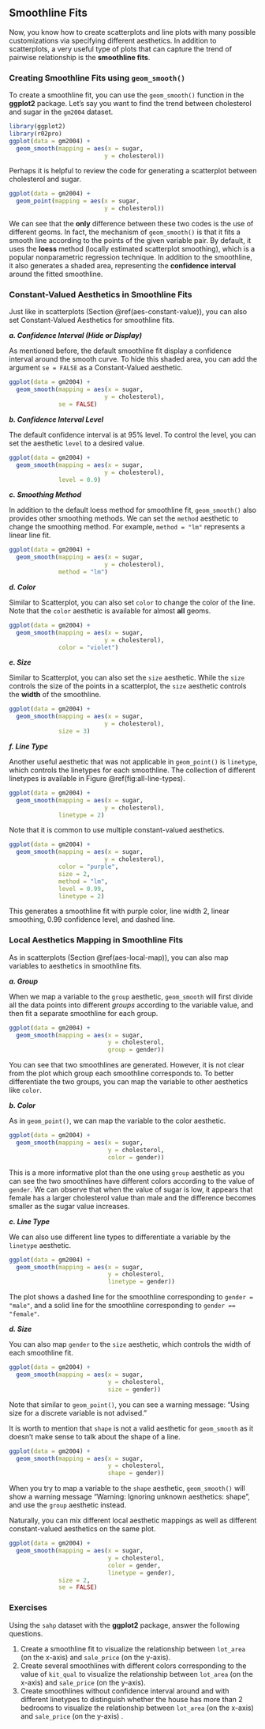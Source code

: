 ## Smoothline Fits {#smoothline}

Now, you know how to create scatterplots and line plots with many possible customizations via specifying different aesthetics. In addition to scatterplots, a very useful type of plots that can capture the trend of pairwise relationship is the **smoothline fits**.

### Creating Smoothline Fits using `geom_smooth()`

To create a smoothline fit, you can use the `geom_smooth()` function in  the **ggplot2** package. Let's say you want to find the trend between cholesterol and sugar in the `gm2004` dataset. 

```r
library(ggplot2)
library(r02pro)
ggplot(data = gm2004) + 
  geom_smooth(mapping = aes(x = sugar, 
                           y = cholesterol))
```

Perhaps it is helpful to review the code for generating a scatterplot between cholesterol and sugar. 

```r
ggplot(data = gm2004) + 
  geom_point(mapping = aes(x = sugar, 
                           y = cholesterol))
```

We can see that the **only** difference between these two codes is the use of different geoms. In fact, the mechanism of `geom_smooth()` is that it fits a smooth line according to the points of the given variable pair. By default, it uses the **loess** method (locally estimated scatterplot smoothing), which is a popular nonparametric regression technique. In addition to the smoothline, it also generates a shaded area, representing the **confidence interval** around the fitted smoothline. 




### Constant-Valued Aesthetics in Smoothline Fits

Just like in scatterplots (Section \@ref(aes-constant-value)), you can also set Constant-Valued Aesthetics for smoothline fits. 

***a. Confidence Interval (Hide or Display)***

As mentioned before, the default smoothline fit display a confidence interval around the smooth curve. To hide this shaded area, you can add the argument `se = FALSE` as a Constant-Valued aesthetic. 

```r
ggplot(data = gm2004) + 
  geom_smooth(mapping = aes(x = sugar, 
                           y = cholesterol),
              se = FALSE)
```

***b. Confidence Interval Level***

The default confidence interval is at 95% level. To control the level, you can set the aesthetic `level` to a desired value.

```r
ggplot(data = gm2004) + 
  geom_smooth(mapping = aes(x = sugar, 
                           y = cholesterol),
              level = 0.9)
```


***c. Smoothing Method***

In addition to the default loess method for smoothline fit, `geom_smooth()` also provides other smoothing methods. We can set the `method` aesthetic to change the smoothing method.  For example, `method = "lm"` represents a linear line fit.

```r
ggplot(data = gm2004) + 
  geom_smooth(mapping = aes(x = sugar, 
                           y = cholesterol),
              method = "lm")
```

***d. Color***

Similar to Scatterplot, you can also set `color` to change the color of the line. Note that the `color` aesthetic is available for almost **all** geoms. 

```r
ggplot(data = gm2004) + 
  geom_smooth(mapping = aes(x = sugar, 
                           y = cholesterol),
              color = "violet")
```

***e. Size***

Similar to Scatterplot, you can also set the `size` aesthetic. While the `size` controls the size of the points in a scatterplot, the `size` aesthetic controls the **width** of the smoothline. 

```r
ggplot(data = gm2004) + 
  geom_smooth(mapping = aes(x = sugar, 
                           y = cholesterol),
              size = 3)
```

***f. Line Type***

Another useful aesthetic that was not applicable in `geom_point()` is `linetype`, which controls the linetypes for each smoothline. The collection of different linetypes is available in Figure \@ref(fig:all-line-types).

```r
ggplot(data = gm2004) + 
  geom_smooth(mapping = aes(x = sugar, 
                           y = cholesterol),
              linetype = 2)
```


Note that it is common to use multiple constant-valued aesthetics. 

```r
ggplot(data = gm2004) + 
  geom_smooth(mapping = aes(x = sugar, 
                           y = cholesterol),
              color = "purple",
              size = 2,
              method = "lm",
              level = 0.99,
              linetype = 2)
```

This generates a smoothline fit with purple color, line width 2, linear smoothing, 0.99 confidence level, and dashed line.

### Local Aesthetics Mapping in Smoothline Fits

As in scatterplots (Section \@ref(aes-local-map)), you can also map variables to aesthetics in smoothline fits. 

***a. Group***

When we map a variable to the `group` aesthetic, `geom_smooth` will first divide all the data points into different *groups* according to the variable value, and then fit a separate smoothline for each group. 

```r
ggplot(data = gm2004) + 
  geom_smooth(mapping = aes(x = sugar, 
                            y = cholesterol,
                            group = gender))
```

You can see that two smoothlines are generated. However, it is not clear from the plot which group each smoothline corresponds to. To better differentiate the two groups, you can map the variable to other aesthetics like `color`. 

***b. Color***

As in `geom_point()`, we can map the variable to the color aesthetic. 

```r
ggplot(data = gm2004) + 
  geom_smooth(mapping = aes(x = sugar, 
                            y = cholesterol,
                            color = gender))
```

This is a more informative plot than the one using `group` aesthetic as you can see the two smoothlines have different colors according to the value of `gender`. We can observe that when the value of sugar is low, it appears that female has a larger cholesterol value than male and the difference becomes smaller as the sugar value increases.


***c. Line Type***

We can also use different line types to differentiate a variable by the `linetype` aesthetic.

```r
ggplot(data = gm2004) + 
  geom_smooth(mapping = aes(x = sugar, 
                            y = cholesterol,
                            linetype = gender))
```

The plot shows a dashed line for the smoothline corresponding to `gender = "male"`, and a solid line for the smoothline corresponding to `gender == "female"`.


***d. Size***

You can also map `gender` to the `size` aesthetic, which controls the width of each smoothline fit.

```r
ggplot(data = gm2004) + 
  geom_smooth(mapping = aes(x = sugar, 
                            y = cholesterol,
                            size = gender))
```

Note that similar to `geom_point()`, you can see a warning message: "Using size for a discrete variable is not advised." 

It is worth to mention that `shape` is not a valid aesthetic for `geom_smooth` as it doesn't make sense to talk about the shape of a line. 

```r
ggplot(data = gm2004) + 
  geom_smooth(mapping = aes(x = sugar, 
                            y = cholesterol,
                            shape = gender))
```

When you try to map a variable to the `shape` aesthetic, `geom_smooth()` will show a warning message "Warning: Ignoring unknown aesthetics: shape", and use the `group` aesthetic instead. 




Naturally, you can mix different local aesthetic mappings as well as different constant-valued aesthetics on the same plot. 
```r
ggplot(data = gm2004) + 
  geom_smooth(mapping = aes(x = sugar, 
                            y = cholesterol,
                            color = gender,
                            linetype = gender),
              size = 2,
              se = FALSE)

```



### Exercises

Using the `sahp` dataset with the **ggplot2** package, answer the following questions.


1.	Create a smoothline fit to visualize the relationship between `lot_area` (on the x-axis) and `sale_price` (on the y-axis).
2.  Create several smoothlines with different colors corresponding to the value of `kit_qual` to visualize the relationship between `lot_area` (on the x-axis) and `sale_price` (on the y-axis).
2.  Create smoothlines without confidence interval around and with different linetypes to distinguish whether the house has more than 2 bedrooms to visualize the relationship between `lot_area` (on the x-axis) and `sale_price` (on the y-axis) .







